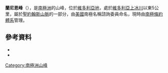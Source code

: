 {{coord|77|15|S|161|42|E|source:GNIS|display=title}}

'''蘭尼恩峰'''（{{lang-en|Lanyon Peak}}），是[[南極洲|南極洲]]的山峰，位於[[維多利亞地|維多利亞地]]，處於[[維多利亞上冰川|維多利亞上冰川]]以東5公里，屬於[[聖約翰斯山脈|聖約翰斯山脈]]的一部分，由[[美國|美國]]南極名稱諮詢委員命名，現時由[[南極條約體系|南極條約體系]]管理。

==參考資料==
*{{cite gnis | type = antarid | id = 8490| name = Lanyon Peak | accessdate = 2013-05-31}}
*{{usgs-gazetteer|id=8490}}

{{DEFAULTSORT:Lanyon Peak}}
[[Category:南極洲山峰|Category:南極洲山峰]]


{{McMurdoDryValleys-geo-stub}}